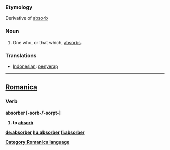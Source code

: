 ===Etymology===
Derivative of [[absorb]]

===Noun===
#One who, or that which, [[absorb]]s.

===Translations===
*[[Indonesian]]: [[serap|penyerap]]
----

==[[Romanica]]==
[[Category:Romanica language]]
===Verb===
<b>absorber [-sorb-/-sorpt-]
#to [[absorb]]

[[de:absorber]]
[[hu:absorber]]
[[fi:absorber]]